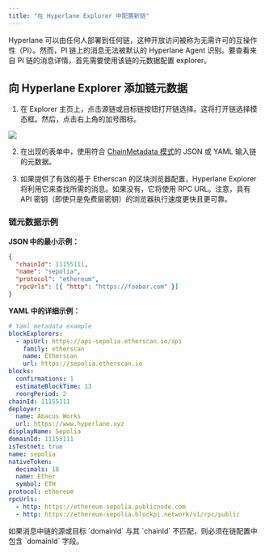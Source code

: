 ```yaml
---
title: "在 Hyperlane Explorer 中配置新链"
---
```


Hyperlane 可以由任何人部署到任何链，这种开放访问被称为无需许可的互操作性（PI）。然而，PI 链上的消息无法被默认的 Hyperlane Agent 识别。要查看来自 PI 链的消息详情，首先需要使用该链的元数据配置 explorer。

## 向 Hyperlane Explorer 添加链元数据

1. 在 Explorer 主页上，点击源链或目标链按钮打开链选择。这将打开链选择模态框。然后，点击右上角的加号图标。

![](/images/docs/guides/explorer/explorer-add-metadata.png)

2. 在出现的表单中，使用符合 [ChainMetadata 模式](https://github.com/hyperlane-xyz/hyperlane-monorepo/blob/main/typescript/sdk/src/metadata/chainMetadataTypes.ts)的 JSON 或 YAML 输入链的元数据。

3. 如果提供了有效的基于 Etherscan 的区块浏览器配置，Hyperlane Explorer 将利用它来查找所需的消息。如果没有，它将使用 RPC URL。注意，具有 API 密钥（即使只是免费层密钥）的浏览器执行速度更快且更可靠。

### 链元数据示例

**JSON 中的最小示例：**

```json
{
  "chainId": 11155111,
  "name": "sepolia",
  "protocol": "ethereum",
  "rpcUrls": [{ "http": "https://foobar.com" }]
}
```

**YAML 中的详细示例：**

```yaml
# Yaml metadata example
blockExplorers:
  - apiUrl: https://api-sepolia.etherscan.io/api
    family: etherscan
    name: Etherscan
    url: https://sepolia.etherscan.io
blocks:
  confirmations: 1
  estimateBlockTime: 13
  reorgPeriod: 2
chainId: 11155111
deployer:
  name: Abacus Works
  url: https://www.hyperlane.xyz
displayName: Sepolia
domainId: 11155111
isTestnet: true
name: sepolia
nativeToken:
  decimals: 18
  name: Ether
  symbol: ETH
protocol: ethereum
rpcUrls:
  - http: https://ethereum-sepolia.publicnode.com
  - http: https://ethereum-sepolia.blockpi.network/v1/rpc/public
```

<Note>
  如果消息中链的源或目标 `domainId` 与其 `chainId` 不匹配，则必须在链配置中包含 `domainId` 字段。
</Note>
